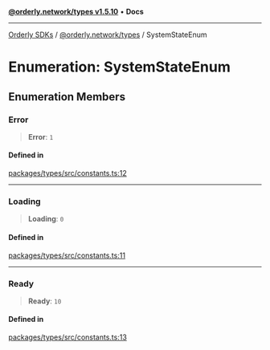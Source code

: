 [**@orderly.network/types v1.5.10**](/sdks/tech-doc/@orderly.network/types/README) • **Docs**

***

[Orderly SDKs](/sdks/tech-doc/packages) / [@orderly.network/types](/sdks/tech-doc/@orderly.network/types/README) / SystemStateEnum

# Enumeration: SystemStateEnum

## Enumeration Members

### Error

> **Error**: `1`

#### Defined in

[packages/types/src/constants.ts:12](https://github.com/OrderlyNetwork/js-sdk/blob/554ae704783e3b83c40bb234a899e8f02987d9b6/packages/types/src/constants.ts#L12)

***

### Loading

> **Loading**: `0`

#### Defined in

[packages/types/src/constants.ts:11](https://github.com/OrderlyNetwork/js-sdk/blob/554ae704783e3b83c40bb234a899e8f02987d9b6/packages/types/src/constants.ts#L11)

***

### Ready

> **Ready**: `10`

#### Defined in

[packages/types/src/constants.ts:13](https://github.com/OrderlyNetwork/js-sdk/blob/554ae704783e3b83c40bb234a899e8f02987d9b6/packages/types/src/constants.ts#L13)
